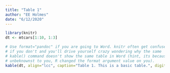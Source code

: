 ```yaml
---
title: "Table 1"
author: "EE Holmes"
date: "6/12/2020"
---
```


```r
library(knitr)
dt <- mtcars[1:10, 1:3]
```

```r
# Use format="pandoc" if you are going to Word. knitr often get confused
# if you don't and you'll drive yourself crazy wondering why the same 
# kable() command doesn't show the same table in Word (hint, its because
# unbeknownst to you, R changed the format argument value on you).
kable(dt, align="lcc", caption="Table 1. This is a basic table.", digits=c(0,1,2), format="pandoc")
```


